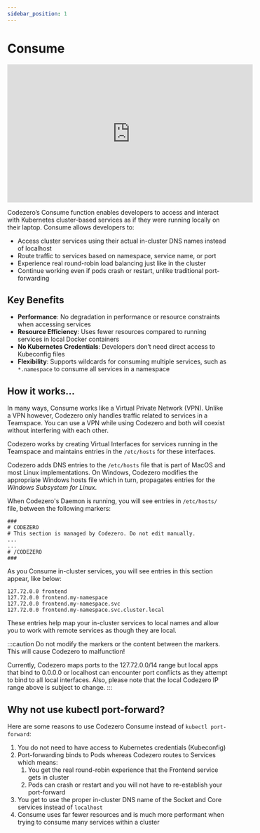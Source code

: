```yaml
---
sidebar_position: 1
---
```


# Consume

<div style={{ textAlign: 'center' }}>
<iframe width="560" height="315" src="https://www.youtube.com/embed/0VrrEhNUSP4?si=wFryPs7sUx1beNSy" title="YouTube video player" frameborder="0" allow="accelerometer; autoplay; clipboard-write; encrypted-media; gyroscope; picture-in-picture; web-share" referrerpolicy="strict-origin-when-cross-origin" allowfullscreen></iframe>
</div>


Codezero’s Consume function enables developers to access and interact with Kubernetes cluster-based services as if they were running locally on their laptop.
Consume allows developers to:

- Access cluster services using their actual in-cluster DNS names instead of localhost
- Route traffic to services based on namespace, service name, or port
- Experience real round-robin load balancing just like in the cluster
- Continue working even if pods crash or restart, unlike traditional port-forwarding

## Key Benefits

- **Performance**: No degradation in performance or resource constraints when accessing services
- **Resource Efficiency**: Uses fewer resources compared to running services in local Docker containers
- **No Kubernetes Credentials**: Developers don’t need direct access to Kubeconfig files
- **Flexibility**: Supports wildcards for consuming multiple services, such as `*.namespace` to consume all services in a namespace

## How it works…

In many ways, Consume works like a Virtual Private Network (VPN). Unlike a VPN however, Codezero only handles traffic related to services in a Teamspace.
You can use a VPN while using Codezero and both will coexist without interfering with each other.

Codezero works by creating Virtual Interfaces for services running in the Teamspace and maintains entries in the `/etc/hosts` for these interfaces.

Codezero adds DNS entries to the `/etc/hosts` file that is part of MacOS and most Linux implementations.
On Windows, Codezero modifies the appropriate Windows hosts file which in turn, propagates entries for the _Windows Subsystem for Linux_.

When Codezero's Daemon is running, you will see entries in `/etc/hosts/` file, between the following markers:

```text
###
# CODEZERO
# This section is managed by Codezero. Do not edit manually.
...
...
# /CODEZERO
###
```

As you Consume in-cluster services, you will see entries in this section appear, like below:

```text
127.72.0.0 frontend
127.72.0.0 frontend.my-namespace
127.72.0.0 frontend.my-namespace.svc
127.72.0.0 frontend.my-namespace.svc.cluster.local
```

These entries help map your in-cluster services to local names and allow you to work with remote services as though they are local.

:::caution
Do not modify the markers or the content between the markers. This will cause Codezero to malfunction!

Currently, Codezero maps ports to the 127.72.0.0/14 range but local apps that bind to 0.0.0.0 or localhost can encounter port conflicts as they attempt to bind to all local interfaces. Also, please note that the local Codezero IP range above is subject to change.
:::

## Why not use kubectl port-forward?

Here are some reasons to use Codezero Consume instead of `kubectl port-forward`:

1. You do not need to have access to Kubernetes credentials (Kubeconfig)
1. Port-forwarding binds to Pods whereas Codezero routes to Services which means:
    1. You get the real round-robin experience that the Frontend service gets in cluster
    1. Pods can crash or restart and you will not have to re-establish your port-forward
1. You get to use the proper in-cluster DNS name of the Socket and Core services instead of `localhost`
1. Consume uses far fewer resources and is much more performant when trying to consume many services within a cluster
